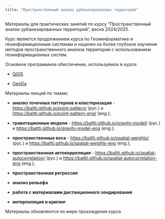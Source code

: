 ```yaml
---
title: "Пространственный анализ урбанизированных территорий"
---
```


Материалы для практических занятий по курсу "Пространственный анализ урбанизированных территорий", весна 2024/2025.

Курс является продолжением курса по Геоиинформатике и геоинформационным системам и нацелен на более глубокое изучение методов пространственного анализа территорий с использованием геоинформационных систем.

Основное программное обеспечение, используемое в курсе:

-   [QGIS](https://qgis.org/)

-   [GeoDa](https://geodacenter.github.io/)

Материалы лекций по темам:

-   **анализ точечных паттернов и кластеризация** - <https://baltti.github.io/point-pattern/> (рус.) и <https://baltti.github.io/point-pattern-eng/> (eng.);

-   **гравитационные модели** - <https://baltti.github.io/gravity-model/> (рус.) и <https://baltti.github.io/gravity-model-eng> (eng.);

-   **пространственные веса** - <https://baltti.github.io/spatial-weights/> (рус.) и <https://baltti.github.io/spatial-weights-eng> (eng.);

-   **пространственная автокорреляция** - <https://baltti.github.io/spatial-autocorrelation/> (рус.) и <https://baltti.github.io/spatial-autocorrelation-eng> (eng.);

-   **пространственная регрессия**

-   **анализ рельефа**

-   **работа с материалами дистанционного зондирования**

-   **интерполяция и кригинг**

::: callout-note
Материалы обновляются по мере прохождения курса.
:::
